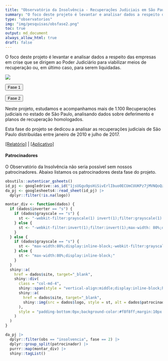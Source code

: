 ```yaml
---
title: "Observatório da Insolvência - Recuperações Judiciais em São Paulo"
summary: "O foco deste projeto é levantar e analisar dados a respeito das empresas em crise que se dirigem ao Poder Judiciário para viabilizar meios de recuperação ou, em último caso, para serem liquidadas."
type: "observatorios"
img: "img/pesquisas/obsfase2.png"
toc: true
output: md_document
always_allow_html: true
draft: false
---
```


O foco deste projeto é levantar e analisar dados a respeito das empresas em crise que se dirigem ao Poder Judiciário para viabilizar meios de recuperação ou, em último caso, para serem liquidadas.

![](/img/pesquisas/obsfase2.png)


<p>
<button class="accordion">Fase 1</button>
</p>
<div class="panel">
</div>

<p>
<button class="accordion">Fase 2</button>
</p>
<div class="panel">
<p>Neste projeto, estudamos e acompanhamos mais de 1.100 Recuperações judiciais no estado de São Paulo, analisando dados sobre deferimento e planos de recuperação homologados.</p>
<p>Esta fase do projeto se dedicou a analisar as recuperações judiciais de São Paulo distribuídas entre janeiro de 2010 e julho de 2017.</p>

<a href="https://abjur.github.io/obsFase2/relatorio/index.html">[Relatório]</a> 
| <a href="https://abjur.shinyapps.io/obsFase2/">[Aplicativo]</a>

<h4>Patrocinadores</h4>
<p>O Observatório da Insolvência não seria possível sem nossos patrocinadores. Abaixo listamos os patrocinadores desta fase do projeto.</p>

<div class="row" style="align:center;">

```r

obsutils::autenticar_gsheets()
id_pj <- googledrive::as_id("1jsUGgu9psHiSivErlIbuo0ECUmCUUKPz7jMVNQoQzIQ")
da_pj <- googlesheets4::read_sheet(id_pj) |>
  dplyr::filter(!is.na(logo))

montar_div <- function(dados) {
  if (dados$inverter == "s") {
    if (dados$grayscale == "s") {
      st <- "-webkit-filter:grayscale(1) invert(1);filter:grayscale(1) invert(1);max-width: 80%;display:inline-block;"
    } else {
      st <- "-webkit-filter:invert(1);filter:invert(1);max-width: 80%;display:inline-block;"
    }
  } else {
    if (dados$grayscale == "s") {
      st <- "max-width:80%;display:inline-block;-webkit-filter:grayscale(.5);filter:grayscale(.5);"
    } else {
      st <- "max-width:80%;display:inline-block;"
    }
  }
  shiny::a(
    href = dados$site, target="_blank",
    shiny::div(
      class = "col-md-4",
      shiny::span(style = "vertical-align:middle;display:inline-block;height:100%;"),
      shiny::a(
        href = dados$site, target="_blank", 
        shiny::img(src = dados$logo, style = st, alt = dados$patrocinador)
      ),
      style = "padding-bottom:0px;background-color:#f8f8ff;margin:10px 0px 0px 0px;min-height:200px;"
    )
  )
}

da_pj |>
  dplyr::filter(obs == "insolvencia", fase == 2) |>
  dplyr::group_split(patrocinador) |> 
  purrr::map(montar_div) |> 
  shiny::tagList()
```
</div>
</div>




